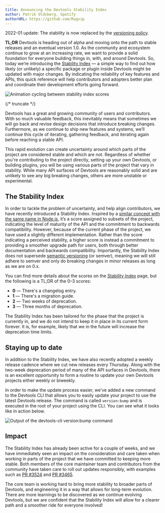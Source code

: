 ```yaml
---
title: Announcing the Devtools Stability Index
author: Patrik Oldsberg, Spotify
authorURL: https://github.com/Rugvip
---
```


2022-01 update: The stability is now replaced by the [versioning policy](https://devtools.khulnasoft.com/docs/overview/versioning-policy).

**TL;DR** Devtools is heading out of alpha and moving onto the path to stable releases and an eventual version 1.0. As the community and ecosystem continue to grow at an increasing rate, we want to provide a solid foundation for everyone building things in, with, and around Devtools. So, today we’re introducing the [Stability Index](https://devtools.khulnasoft.com/docs/overview/versioning-policy) — a simple way to find out how likely (or unlikely) a specific package or plugin inside Devtools might be updated with major changes. By indicating the reliability of key features and APIs, this quick reference will help contributors and adopters better plan and coordinate their development efforts going forward.

![Animation cycling between stability index scores](assets/2020-12-22/stability-index-hero.gif)

{/* truncate */}

Devtools has a great and growing community of users and contributors. With so much valuable feedback, this inevitably means that sometimes we will go back and revise design decisions that introduce breaking changes. Furthermore, as we continue to ship new features and systems, we’ll continue this cycle of iterating, gathering feedback, and iterating again before reaching a stable API.

This rapid evolution can create uncertainty around which parts of the project are considered stable and which are not. Regardless of whether you're contributing to the project directly, setting up your own Devtools, or building plugins, you will be using various parts of the project that vary in stability. While many API surfaces of Devtools are reasonably solid and are unlikely to see any big breaking changes, others are more unstable or experimental.

## The Stability Index

In order to tackle the problem of uncertainty, and help align contributors, we have recently introduced a Stability Index. Inspired by a [similar concept with the same name in Node.js](https://nodejs.org/docs/latest-v4.x/api/documentation.html#documentation_stability_index), it’s a score assigned to subsets of the project, indicating the level of maturity of the API and the commitment to backwards compatibility. However, because of the current phase of the project, we have used a slightly different implementation. Rather than the score indicating a perceived stability, a higher score is instead a commitment to providing a smoother upgrade path for users, both through better documentation and backwards compatibility. Importantly, the Stability Index does not supersede [semantic versioning](https://semver.org/) (or semver), meaning we will still adhere to semver and only do breaking changes in minor releases as long as we are on 0.x.

You can find more details about the scores on the [Stability Index](https://devtools.khulnasoft.com/docs/overview/versioning-policy) page, but the following is a TL;DR of the 0–3 scores:

- **0** — There's a changelog entry.
- **1** — There's a migration guide.
- **2** — Two weeks of deprecation.
- **3** — Three months of deprecation.

The Stability Index has been tailored for the phase that the project is currently in, and we do not intend to keep it in place in its current form forever. It is, for example, likely that we in the future will increase the deprecation time limits.

## Staying up to date

In addition to the Stability Index, we have also recently adopted a weekly release cadence where we cut new releases every Thursday. Along with the two-week deprecation period of many of the API surfaces in Devtools, there is an excellent opportunity to form a routine to update your own Devtools projects either weekly or biweekly.

In order to make the update process easier, we’ve added a new command to the Devtools CLI that allows you to easily update your project to use the latest Devtools release. The command is called `version:bump` and is executed in the root of your project using the CLI. You can see what it looks like in action below.

![Output of the `devtools-cli` `version:bump` command](assets/2020-12-22/versions-bump.png)

## Impact

The Stability Index has already been active for a couple of weeks, and we have immediately seen an impact on the consideration and care taken when working in parts of the project that we have committed to keeping more stable. Both members of the core maintainer team and contributors from the community have taken care to roll out updates responsibly, with examples such as [PR #3524](https://github.com/khulnasoft/devtools/pull/3524) and [PR #3465](https://github.com/khulnasoft/devtools/pull/3465).

The core team is working hard to bring more stability to broader parts of Devtools, and engineering it in a way that allows for long-term evolution. There are more learnings to be discovered as we continue evolving Devtools, but we are confident that the Stability Index will allow for a clearer path and a smoother ride for everyone involved!
